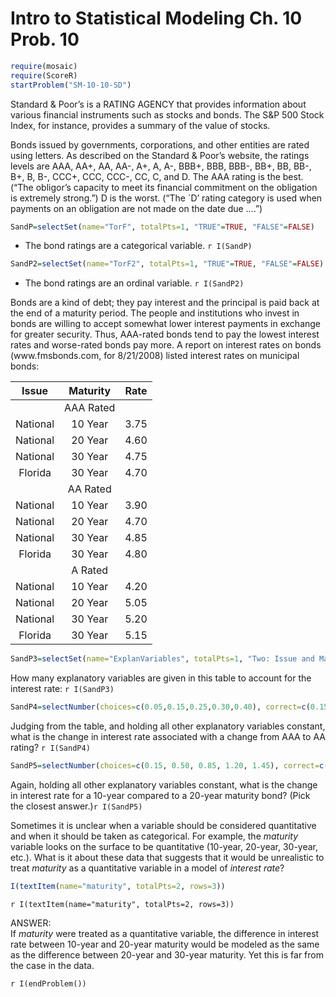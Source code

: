 Intro to Statistical Modeling Ch. 10 Prob. 10
========================================================
```r
require(mosaic)
require(ScoreR)
startProblem("SM-10-10-SD")
```

Standard & Poor's is a RATING AGENCY that provides information about various financial instruments such as stocks and bonds.  The S&P 500 Stock Index, for instance, provides a summary of the value of stocks. 

Bonds issued by governments, corporations, and other entities are rated using letters.  As described on the Standard & Poor's website, the ratings levels are 
AAA, AA+, AA, AA-, A+, A, A-, BBB+, BBB, BBB-, BB+, BB, BB-, B+, B, B-, CCC+, CCC, CCC-, CC, C, and D. The AAA rating is the best. ("The obligor's capacity to meet its financial commitment on the obligation is extremely strong.")  D is the worst. ("The `D' rating category is used when payments on an obligation are not made on the date due ....")  

```r
SandP=selectSet(name="TorF", totalPts=1, "TRUE"=TRUE, "FALSE"=FALSE)
```
* The bond ratings are a categorical variable. `r I(SandP)`
```r
SandP2=selectSet(name="TorF2", totalPts=1, "TRUE"=TRUE, "FALSE"=FALSE)
```
* The bond ratings are an ordinal variable. `r I(SandP2)`


Bonds are a kind of debt; they pay interest and the principal is paid back at the end of a maturity period. The people and institutions who invest in bonds
are willing to accept somewhat lower interest payments in exchange for greater security.  Thus, AAA-rated bonds tend to pay the lowest interest rates and worse-rated bonds pay more.  A report on interest rates on bonds (www.fmsbonds.com, for 8/21/2008) listed interest rates on municipal bonds:

Issue | Maturity | Rate
|:----:|:----:|:----:|
| | AAA Rated | |
National | 10 Year | 3.75
National | 20 Year | 4.60
National | 30 Year | 4.75
Florida | 30 Year | 4.70
| | AA Rated | |
National | 10 Year | 3.90
National | 20 Year | 4.70
National | 30 Year | 4.85
Florida | 30 Year | 4.80
| | A Rated | |
National | 10 Year | 4.20
National | 20 Year | 5.05
National | 30 Year | 5.20
Florida | 30 Year | 5.15



```r
SandP3=selectSet(name="ExplanVariables", totalPts=1, "Two: Issue and Maturity"=FALSE, "Three: Issue, Maturity, and S & P rating"=TRUE, "Four: Issue, Maturity, S & P Rating, and Interest Rate"=FALSE)
```
How many explanatory variables are given in this table to account for the interest rate: `r I(SandP3)`

```r
SandP4=selectNumber(choices=c(0.05,0.15,0.25,0.30,0.40), correct=c(0.15), totalPts=1, name="ChangeInRate")
```
Judging from the table, and holding all other explanatory variables constant, what is the change in interest rate associated with a change from AAA to AA rating? `r I(SandP4)`

```r
SandP5=selectNumber(choices=c(0.15, 0.50, 0.85, 1.20, 1.45), correct=c(0.85), totalPts=1, name="ChangeinRate2")
```
Again, holding all other explanatory variables constant, what is the change in interest rate for a 10-year compared to a 20-year maturity bond?  (Pick the closest answer.)`r I(SandP5)`


Sometimes it is unclear when a variable should be considered quantitative and when it should be taken as categorical.  For example, the *maturity* variable looks on the surface to be quantitative (10-year, 20-year, 30-year, etc.).  What is it about these data that suggests that it would be unrealistic to treat *maturity* as a quantitative variable in a model of *interest rate*?
```r
I(textItem(name="maturity", totalPts=2, rows=3))
```
`r I(textItem(name="maturity", totalPts=2, rows=3))`


<aside>
ANSWER:    
If *maturity* were treated as a quantitative variable, the difference in interest rate between 10-year and 20-year maturity would be modeled as the same as the difference between 20-year and 30-year maturity.  Yet this is far from the case in the data.
</aside>

`r I(endProblem())`



